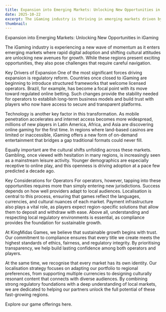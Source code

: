 ```yaml
---
title: Expansion into Emerging Markets: Unlocking New Opportunities in iGaming
date: 2025-10-22
excerpt: The iGaming industry is thriving in emerging markets driven by digital adoption, regulatory reforms, and shifting cultural attitudes towards gambling. To succeed, operators must focus on localisation, regulatory compliance, and understanding regional preferences.
thumbnail: 
---
```


Expansion into Emerging Markets: Unlocking New Opportunities in iGaming



The iGaming industry is experiencing a new wave of momentum as it enters emerging markets where rapid digital adoption and shifting cultural attitudes are unlocking new avenues for growth. While these regions present exciting opportunities, they also pose challenges that require careful navigation.

Key Drivers of Expansion
One of the most significant forces driving expansion is regulatory reform. Countries once closed to iGaming are beginning to introduce structured frameworks that welcome licensed operators. Brazil, for example, has become a focal point with its move toward regulated online betting. Such changes provide the stability needed for operators to establish long-term business models and build trust with players who now have access to secure and transparent platforms.

Technology is another key factor in this transformation. As mobile penetration accelerates and internet access becomes more widespread, millions of new players in Latin America, Africa, and Asia are discovering online gaming for the first time. In regions where land-based casinos are limited or inaccessible, iGaming offers a new form of on-demand entertainment that bridges a gap traditional formats could never fill.

Equally important are the cultural shifts unfolding across these markets. Gambling, once viewed with hesitation in many regions, is increasingly seen as a mainstream leisure activity. Younger demographics are especially receptive to online play, and this openness is driving adoption at a pace few predicted a decade ago.

Key Considerations for Operators
For operators, however, tapping into these opportunities requires more than simply entering new jurisdictions. Success depends on how well providers adapt to local audiences. Localisation is central to this process, ensuring that games reflect the languages, currencies, and cultural nuances of each market. Payment infrastructure also plays a vital role, as players expect region-specific solutions that allow them to deposit and withdraw with ease. Above all, understanding and respecting local regulatory environments is essential, as compliance provides the foundation for sustainable growth.

At KingMidas Games, we believe that sustainable growth begins with trust. Our commitment to compliance ensures that every title we create meets the highest standards of ethics, fairness, and regulatory integrity. By prioritising transparency, we help build lasting confidence among both operators and players.

At the same time, we recognise that every market has its own identity. Our localisation strategy focuses on adapting our portfolio to regional preferences, from supporting multiple currencies to designing culturally resonant content that connects with diverse audiences. By combining strong regulatory foundations with a deep understanding of local markets, we are  dedicated to helping our partners unlock the full potential of these fast-growing regions.

Explore our game offerings here.

